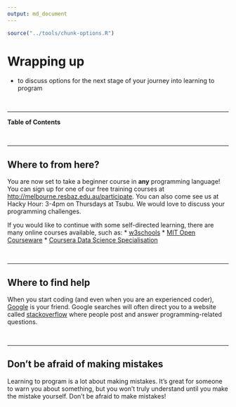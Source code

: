 ```yaml
---
output: md_document
---
```


```r
source("../tools/chunk-options.R")
```
 
# Wrapping up

<!--sec data-title="Learning Objective" data-id="obj" data-show=true data-collapse=false ces-->

* to discuss options for the next stage of your journey into learning to program

<!--endsec-->

<br>

---

**Table of Contents**

<!-- toc -->

<br>

---

## Where to from here?

You are now set to take a beginner course in **any** programming language! You can sign up for one of our free training courses at [http://melbourne.resbaz.edu.au/participate](http://melbourne.resbaz.edu.au/participate). You can also come see us at Hacky Hour: 3-4pm on Thursdays at Tsubu. We would love to discuss your programming challenges.

 If you would like to continue with some self-directed learning, there are many online courses available, such as:
* [w3schools](http://www.w3schools.com/)
* [MIT Open Courseware](http://ocw.mit.edu/courses/electrical-engineering-and-computer-science/6-094-introduction-to-matlab-january-iap-2010/)
* [Coursera Data Science Specialisation](https://www.coursera.org/specializations/jhu-data-science)

<br>

---

## Where to find help

When you start coding (and even when you are an experienced coder), [Google](www.google.com.au) is your friend. Google searches will often direct you to a website called [stackoverflow](www.stackoverflow.com) where people post and answer programming-related questions. 

<br>

---

## Don't be afraid of making mistakes

Learning to program is a lot about making mistakes. It’s great for someone to warn you about something, but you won't truly understand until you make the mistake yourself. Don’t be afraid to make mistakes!

